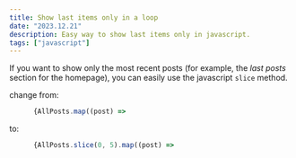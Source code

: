 ```yaml
---
title: Show last items only in a loop
date: "2023.12.21"
description: Easy way to show last items only in javascript.
tags: ["javascript"]
---
```


If you want to show only the most recent posts (for example, the _last posts_ section for the homepage), you can easily use the javascript `slice` method.

change from:

```javascript
      {AllPosts.map((post) =>
```

to:

```javascript
      {AllPosts.slice(0, 5).map((post) =>
```
